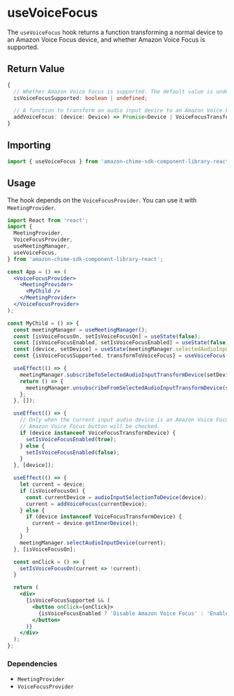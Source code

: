 
<Meta title="SDK Hooks/useVoiceFocus" />

# useVoiceFocus

The `useVoiceFocus` hook returns a function transforming a normal device to an Amazon Voice Focus device, and whether Amazon Voice Focus is supported.

## Return Value

```typescript
{
  // Whether Amazon Voice Focus is supported. The default value is undefined, then changes to true or false.
  isVoiceFocusSupported: boolean | undefined;

  // A function to transform an audio input device to an Amazon Voice Focus device.
  addVoiceFocus: (device: Device) => Promise<Device | VoiceFocusTransformDevice>;
}

```

## Importing

```javascript
import { useVoiceFocus } from 'amazon-chime-sdk-component-library-react';
```

## Usage

The hook depends on the `VoiceFocusProvider`. You can use it with `MeetingProvider`.

```jsx
import React from 'react';
import {
  MeetingProvider,
  VoiceFocusProvider,
  useMeetingManager,
  useVoiceFocus,
} from 'amazon-chime-sdk-component-library-react';

const App = () => (
  <VoiceFocusProvider>
    <MeetingProvider>
      <MyChild />
    </MeetingProvider>
  </VoiceFocusProvider>
);

const MyChild = () => {
  const meetingManager = useMeetingManager();
  const [isVoiceFocusOn, setIsVoiceFocusOn] = useState(false);
  const [isVoiceFocusEnabled, setIsVoiceFocusEnabled] = useState(false);
  const [device, setDevice] = useState(meetingManager.selectedAudioInputTransformDevice)
  const {isVoiceFocusSupported, transformToVoiceFocus} = useVoiceFocus();

  useEffect(() => {
    meetingManager.subscribeToSelectedAudioInputTransformDevice(setDevice);
    return () => {
      meetingManager.unsubscribeFromSelectedAudioInputTransformDevice(setDevice);
    };
  }, []);

  useEffect(() => {
    // Only when the current input audio device is an Amazon Voice Focus transform device,
    // Amazon Voice Focus button will be checked.
    if (device instanceof VoiceFocusTransformDevice) {
      setIsVoiceFocusEnabled(true);
    } else {
      setIsVoiceFocusEnabled(false);
    }
  }, [device]);

  useEffect(() => {
    let current = device;
    if (isVoiceFocusOn) {
      const currentDevice = audioInputSelectionToDevice(device);
      current = addVoiceFocus(currentDevice);
    } else {
      if (device instanceof VoiceFocusTransformDevice) {
        current = device.getInnerDevice();
      }
    }
    meetingManager.selectAudioInputDevice(current);
  }, [isVoiceFocusOn];

  const onClick = () => {
    setIsVoiceFocusOn(current => !current);
  }

  return (
    <div>
      {isVoiceFocusSupported && (
        <button onClick={onClick}>
          {isVoiceFocusEnabled ? 'Disable Amazon Voice Focus' : 'Enable Amazon Voice Focus'}
        </button>
      )}
    </div>
  );
};
```

### Dependencies

- `MeetingProvider`
- `VoiceFocusProvider`
